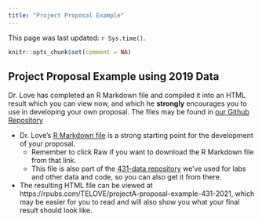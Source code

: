 ```yaml
---
title: "Project Proposal Example"
---
```


This page was last updated: `r Sys.time()`.

```r
knitr::opts_chunk$set(comment = NA)
```

## Project Proposal Example using 2019 Data

Dr. Love has completed an R Markdown file and compiled it into an HTML result which you can view now, and which he **strongly** encourages you to use in developing your own proposal. The files may be found in [our Github Repository](https://github.com/THOMASELOVE/431-2021/blob/main/projectA/README.md)

- Dr. Love's [R Markdown file](https://github.com/THOMASELOVE/431-2021/blob/main/projectA/love-example-projectA-proposal.Rmd) is a strong starting point for the development of your proposal.
    - Remember to click Raw if you want to download the R Markdown file from that link.
    - This file is also part of the [431-data repository](https://github.com/THOMASELOVE/431-data) we've used for labs and other data and code, so you can also get it from there.
- The resulting HTML file can be viewed at https://rpubs.com/TELOVE/projectA-proposal-example-431-2021, which may be easier for you to read and will also show you what your final result should look like.
